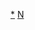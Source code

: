 {{Navbox 
|name = 國家影評人協會獎
|title= [[國家影評人協會|國家影評人協會獎]]
|listclass = hlist
|state = {{{state|autocollapse}}}
|group1= 常設獎項
|list1=
*{{le|國家影評人協會獎最佳影片|National Society of Film Critics Award for Best Film|最佳影片}}
*{{le|國家影評人協會獎最佳導演|National Society of Film Critics Award for Best Director|最佳導演}}
*{{le|國家影評人協會獎最佳男主角|National Society of Film Critics Award for Best Actor|最佳男主角}}
*{{le|國家影評人協會獎最佳女主角|National Society of Film Critics Award for Best Actress|最佳女主角}}
*{{le|國家影評人協會獎最佳男配角|National Society of Film Critics Award for Best Supporting Actor|最佳男配角}}
*{{le|國家影評人協會獎最佳女配角|National Society of Film Critics Award for Best Supporting Actress|最佳女配角}}
*{{le|國家影評人協會獎最佳劇本|National Society of Film Critics Award for Best Screenplay|最佳劇本}}
*{{le|國家影評人協會獎最佳攝影|National Society of Film Critics Award for Best Cinematography|最佳攝影}}
*{{le|國家影評人協會獎最佳外語片|National Society of Film Critics Award for Best Foreign Language Film|最佳外語片}}
*{{le|國家影評人協會獎最佳非劇情片|National Society of Film Critics Award for Best Non-Fiction Film|最佳非劇情片}}

|group2= 歷屆名單
|list2=
* {{le|1966年國家影評人協會獎|1966 National Society of Film Critics Awards|1966}}
* {{le|1967年國家影評人協會獎|1967 National Society of Film Critics Awards|1967}}
* {{le|1968年國家影評人協會獎|1968 National Society of Film Critics Awards|1968}}
* {{le|1969年國家影評人協會獎|1969 National Society of Film Critics Awards|1969}}
* {{le|1970年國家影評人協會獎|1970 National Society of Film Critics Awards|1970}}
* {{le|1971年國家影評人協會獎|1971 National Society of Film Critics Awards|1971}}
* {{le|1972年國家影評人協會獎|1972 National Society of Film Critics Awards|1972}}
* {{le|1973年國家影評人協會獎|1973 National Society of Film Critics Awards|1973}}
* {{le|1974年國家影評人協會獎|1974 National Society of Film Critics Awards|1974}}
* {{le|1975年國家影評人協會獎|1975 National Society of Film Critics Awards|1975}}
* {{le|1976年國家影評人協會獎|1976 National Society of Film Critics Awards|1976}}
* {{le|1977年國家影評人協會獎|1977 National Society of Film Critics Awards|1977}}
* {{le|1978年國家影評人協會獎|1978 National Society of Film Critics Awards|1978}}
* {{le|1979年國家影評人協會獎|1979 National Society of Film Critics Awards|1979}}
* {{le|1980年國家影評人協會獎|1980 National Society of Film Critics Awards|1980}}
* {{le|1981年國家影評人協會獎|1981 National Society of Film Critics Awards|1981}}
* {{le|1982年國家影評人協會獎|1982 National Society of Film Critics Awards|1982}}
* {{le|1983年國家影評人協會獎|1983 National Society of Film Critics Awards|1983}}
* {{le|1984年國家影評人協會獎|1984 National Society of Film Critics Awards|1984}}
* {{le|1985年國家影評人協會獎|1985 National Society of Film Critics Awards|1985}}
* {{le|1986年國家影評人協會獎|1986 National Society of Film Critics Awards|1986}}
* {{le|1987年國家影評人協會獎|1987 National Society of Film Critics Awards|1987}}
* {{le|1988年國家影評人協會獎|1988 National Society of Film Critics Awards|1988}}
* {{le|1989年國家影評人協會獎|1989 National Society of Film Critics Awards|1989}}
* {{le|1990年國家影評人協會獎|1990 National Society of Film Critics Awards|1990}}
* {{le|1991年國家影評人協會獎|1991 National Society of Film Critics Awards|1991}}
* {{le|1992年國家影評人協會獎|1992 National Society of Film Critics Awards|1992}}
* {{le|1993年國家影評人協會獎|1993 National Society of Film Critics Awards|1993}}
* {{le|1994年國家影評人協會獎|1994 National Society of Film Critics Awards|1994}}
* {{le|1995年國家影評人協會獎|1995 National Society of Film Critics Awards|1995}}
* {{le|1996年國家影評人協會獎|1996 National Society of Film Critics Awards|1996}}
* {{le|1997年國家影評人協會獎|1997 National Society of Film Critics Awards|1997}}
* {{le|1998年國家影評人協會獎|1998 National Society of Film Critics Awards|1998}}
* {{le|1999年國家影評人協會獎|1999 National Society of Film Critics Awards|1999}}
* {{le|2000年國家影評人協會獎|2000 National Society of Film Critics Awards|2000}}
* {{le|2001年國家影評人協會獎|2001 National Society of Film Critics Awards|2001}}
* {{le|2002年國家影評人協會獎|2002 National Society of Film Critics Awards|2002}}
* {{le|2003年國家影評人協會獎|2003 National Society of Film Critics Awards|2003}}
* {{le|2004年國家影評人協會獎|2004 National Society of Film Critics Awards|2004}}
* {{le|2005年國家影評人協會獎|2005 National Society of Film Critics Awards|2005}}
* {{le|2006年國家影評人協會獎|2006 National Society of Film Critics Awards|2006}}
* {{le|2007年國家影評人協會獎|2007 National Society of Film Critics Awards|2007}}
* {{le|2008年國家影評人協會獎|2008 National Society of Film Critics Awards|2008}}
* {{le|2009年國家影評人協會獎|2009 National Society of Film Critics Awards|2009}}
* {{le|2010年國家影評人協會獎|2010 National Society of Film Critics Awards|2010}}
* {{le|2011年國家影評人協會獎|2011 National Society of Film Critics Awards|2011}}
* {{le|2012年國家影評人協會獎|2012 National Society of Film Critics Awards|2012}}
* {{le|2013年國家影評人協會獎|2013 National Society of Film Critics Awards|2013}}
* {{le|2014年國家影評人協會獎|2014 National Society of Film Critics Awards|2014}}
* {{le|2015年國家影評人協會獎|2015 National Society of Film Critics Awards|2015}}
* {{le|2016年國家影評人協會獎|2016 National Society of Film Critics Awards|2016}}
* {{le|2017年國家影評人協會獎|2017 National Society of Film Critics Awards|2017}}
* {{le|2018年國家影評人協會獎|2018 National Society of Film Critics Awards|2018}}
* {{le|2019年國家影評人協會獎|2019 National Society of Film Critics Awards|2019}}
* [[2020年國家影評人協會獎|2020]]
* [[2021年國家影評人協會獎|2021]]
}}
[[Category:國家影評人協會獎|*]]
<noinclude>
{{collapsible option}}
[[Category:美國電影獎項模板|N]]
</noinclude>